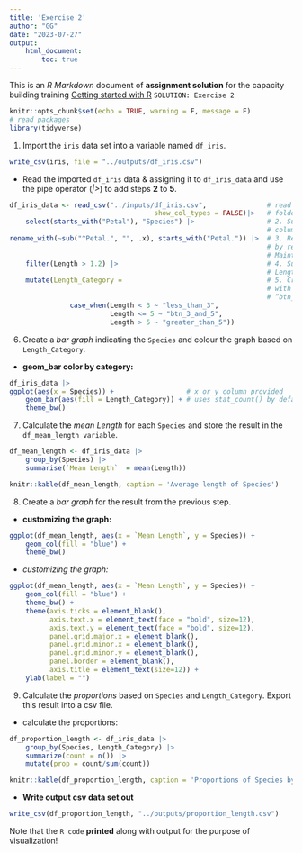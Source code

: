 ```yaml
---
title: 'Exercise 2'
author: "GG"
date: "2023-07-27"
output: 
    html_document:
        toc: true
---
```

This is an *R Markdown* document of **assignment solution** for the capacity building training [Getting started with R](https://github.com/twesigye10/getting_started_with_R) `SOLUTION: Exercise 2`

```r
knitr::opts_chunk$set(echo = TRUE, warning = F, message = F)
# read packages
library(tidyverse)
```

1. Import the `iris` data set into a variable named `df_iris`.

```r
write_csv(iris, file = "../outputs/df_iris.csv")
```

- Read the imported `df_iris` data & assigning it to `df_iris_data` and use the pipe operator (*|>*) to add steps **2** to **5**.

```r
df_iris_data <- read_csv("../inputs/df_iris.csv",               # read in the data stored in the inputs
                                    show_col_types = FALSE)|>   # folder of the project.
    select(starts_with("Petal"), "Species") |>                  # 2. Subset the dataset to keep with
                                                                # columns that start with Petal and Species
rename_with(~sub("^Petal.", "", .x), starts_with("Petal.")) |>  # 3. Rename columns that start with Petal 
                                                                # by removing Petal. from the columns. 
                                                                # Maintaining only Length and Width
    filter(Length > 1.2) |>                                     # 4. Subset dataset to keep only rows where
                                                                # Length is greater than 1.2
    mutate(Length_Category =                                    # 5. Create a new column of Length_Category
                                                                # with ranges < 3 “less_than_3”, <= 5 
                                                                # “btn_3_and_5”, > 5 “greater_than_5”
               case_when(Length < 3 ~ "less_than_3",                     
                         Length <= 5 ~ "btn_3_and_5",
                         Length > 5 ~ "greater_than_5"))
```

6. Create a *bar graph* indicating the `Species` and colour the graph based on `Length_Category`.    
- **geom_bar color by category:**

```r
df_iris_data |> 
ggplot(aes(x = Species)) +                  # x or y column provided
    geom_bar(aes(fill = Length_Category)) + # uses stat_count() by default
    theme_bw()
```

7. Calculate the *mean Length* for each `Species` and store the result in the `df_mean_length variable`.

```r
df_mean_length <- df_iris_data |> 
    group_by(Species) |> 
    summarise(`Mean Length`  = mean(Length))
```

```r
knitr::kable(df_mean_length, caption = 'Average length of Species')
```

8. Create a *bar graph* for the result from the previous step.
- **customizing the graph:**

```r
ggplot(df_mean_length, aes(x = `Mean Length`, y = Species)) +
    geom_col(fill = "blue") +
    theme_bw()
```

- *customizing the graph:*

```r
ggplot(df_mean_length, aes(x = `Mean Length`, y = Species)) +
    geom_col(fill = "blue") +
    theme_bw() +
    theme(axis.ticks = element_blank(),
          axis.text.x = element_text(face = "bold", size=12),
          axis.text.y = element_text(face = "bold", size=12),
          panel.grid.major.x = element_blank(),
          panel.grid.minor.x = element_blank(),
          panel.grid.minor.y = element_blank(),
          panel.border = element_blank(),
          axis.title = element_text(size=12)) +
    ylab(label = "")  
```

9. Calculate the *proportions* based on `Species` and `Length_Category`. Export this result into a csv file.
- calculate the proportions:

```r
df_proportion_length <- df_iris_data |> 
    group_by(Species, Length_Category) |> 
    summarize(count = n()) |> 
    mutate(prop = count/sum(count))
```

```r
knitr::kable(df_proportion_length, caption = 'Proportions of Species by category of length')
```

- **Write output csv data set out **

```r
write_csv(df_proportion_length, "../outputs/proportion_length.csv")
```

Note that the `R code` **printed** along with output for the purpose of visualization!